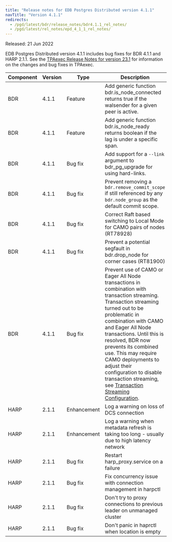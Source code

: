 ```yaml
---
title: "Release notes for EDB Postgres Distributed version 4.1.1"
navTitle: "Version 4.1.1"
redirects:
  - /pgd/latest/bdr/release_notes/bdr4.1.1_rel_notes/
  - /pgd/latest/rel_notes/epd_4_1_1_rel_notes/
---
```


Released: 21 Jun 2022

EDB Postgres Distributed version 4.1.1 includes bug fixes for BDR 4.1.1 and HARP 2.1.1. See the [TPAexec Release Notes for version 23.1](https://techsupport.enterprisedb.com/customer_portal/sw/tpa/trunk/231/) for information on the changes and bug fixes in TPAexec.

| Component | Version |    Type     |                                                                                                                                                                                                                           Description                                                                                                                                                                                                                            |
| --------- | ------- | ----------- | ---------------------------------------------------------------------------------------------------------------------------------------------------------------------------------------------------------------------------------------------------------------------------------------------------------------------------------------------------------------------------------------------------------------------------------------------------------------- |
| BDR       | 4.1.1   | Feature     | Add generic function bdr.is_node_connected returns true if the walsender for a given peer is active.                                                                                                                                                                                                                                                                                                                                                             |
| BDR       | 4.1.1   | Feature     | Add generic function bdr.is_node_ready returns boolean if the lag is under a specific span.                                                                                                                                                                                                                                                                                                                                                                      |
| BDR       | 4.1.1   | Bug fix     | Add support for a `--link` argument to bdr_pg_upgrade for using hard-links.                                                                                                                                                                                                                                                                                                                                                                                      |
| BDR       | 4.1.1   | Bug fix     | Prevent removing a `bdr.remove_commit_scope` if still referenced by any `bdr.node_group` as the default commit scope.                                                                                                                                                                                                                                                                                                                                            |
| BDR       | 4.1.1   | Bug fix     | Correct Raft based switching to Local Mode for CAMO pairs of nodes (RT78928)                                                                                                                                                                                                                                                                                                                                                                                     |
| BDR       | 4.1.1   | Bug fix     | Prevent a potential segfault in bdr.drop_node for corner cases (RT81900)                                                                                                                                                                                                                                                                                                                                                                                         |
| BDR       | 4.1.1   | Bug fix     | Prevent use of CAMO or Eager All Node transactions in combination with transaction streaming. Transaction streaming turned out to be problematic in combination with CAMO and Eager All Node transactions. Until this is resolved, BDR now prevents its combined use. This may require CAMO deployments to adjust their configuration to disable transaction streaming, see [Transaction Streaming Configuration](/pgd/latest/bdr/transaction-streaming/#configuration). |
| HARP      | 2.1.1   | Enhancement | Log a warning on loss of DCS connection                                                                                                                                                                                                                                                                                                                                                                                                                          |
| HARP      | 2.1.1   | Enhancement | Log a warning when metadata refresh is taking too long - usually due to high latency network                                                                                                                                                                                                                                                                                                                                                                     |
| HARP      | 2.1.1   | Bug fix     | Restart harp_proxy.service on a failure                                                                                                                                                                                                                                                                                                                                                                                                                          |
| HARP      | 2.1.1   | Bug fix     | Fix concurrency issue with connection management in harpctl                                                                                                                                                                                                                                                                                                                                                                                                      |
| HARP      | 2.1.1   | Bug fix     | Don't try to proxy connections to previous leader on unmanaged cluster                                                                                                                                                                                                                                                                                                                                                                                           |
| HARP      | 2.1.1   | Bug fix     | Don't panic in haprctl when location is empty                                                                                                                                                                                                                                                                                                                                                                                                                    |
